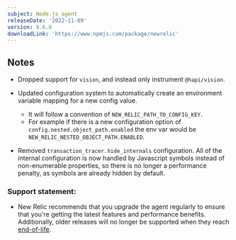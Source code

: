 ```yaml
---
subject: Node.js agent
releaseDate: '2022-11-09'
version: 9.6.0
downloadLink: 'https://www.npmjs.com/package/newrelic'
---
```


## Notes

* Dropped support for `vision`, and instead only instrument `@hapi/vision`.

* Updated configuration system to automatically create an environment variable mapping for a new config value.
   * It will follow a convention of `NEW_RELIC_PATH_TO_CONFIG_KEY`.
   * For example if there is a new configuration option of `config.nested.object_path.enabled` the env var would be `NEW_RELIC_NESTED_OBJECT_PATH.ENABLED`.
   
* Removed `transaction_tracer.hide_internals` configuration. All of the internal configuration is now handled by Javascript symbols instead of non-enumerable properties, so there is no longer a performance penalty, as symbols are already hidden by default.


### Support statement:

* New Relic recommends that you upgrade the agent regularly to ensure that you're getting the latest features and performance benefits. Additionally, older releases will no longer be supported when they reach [end-of-life](/docs/using-new-relic/cross-product-functions/install-configure/notification-changes-new-relic-saas-features-distributed-software).
